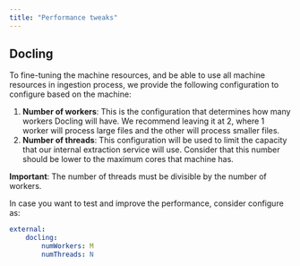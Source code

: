```yaml
---
title: "Performance tweaks"
---
```


## Docling

To fine-tuning the machine resources, and be able to use all machine resources in ingestion process, we provide the following configuration to configure based on the machine:

1. **Number of workers**: This is the configuration that determines how many workers Docling will have. We recommend leaving it at 2, where 1 worker will process large files and the other will process smaller files.
2. **Number of threads**: This configuration will be used to limit the capacity that our internal extraction service will use. Consider that this number should be lower to the maximum cores that machine has.

**Important**: The number of threads must be divisible by the number of workers.

In case you want to test and improve the performance, consider configure as:

```yaml
external:
	docling:
        numWorkers: M
		numThreads: N
```